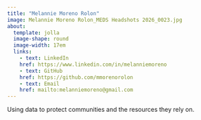 ```yaml
---
title: "Melannie Moreno Rolon"
image: Melannie Moreno Rolon_MEDS Headshots 2026_0023.jpg
about:
  template: jolla
  image-shape: round
  image-width: 17em
  links: 
    - text: LinkedIn
    href: https://www.linkedin.com/in/melanniemoreno
    - text: GitHub
    href: https://github.com/mmorenorolon
    - text: Email
    href: mailto:melanniemoreno@gmail.com
---
```


Using data to protect communities and the resources they rely on.